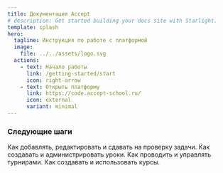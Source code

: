 ```yaml
---
title: Документация Accept
# description: Get started building your docs site with Starlight.
template: splash
hero:
  tagline: Инструкция по работе с платформой
  image:
    file: ../../assets/logo.svg
  actions:
    - text: Начало работы
      link: /getting-started/start
      icon: right-arrow
    - text: Открыть платформу
      link: https://code.accept-school.ru/
      icon: external
      variant: minimal
---
```



### Следующие шаги

<div class="mainPage">
<CardGrid stagger>
	<Card title="Задачи" icon="pencil">
		<LinkButton
			href="/tasks/overview"
			variant="minimal"
			icon="right-arrow"
			iconPlacement="end"
		>
			Как добавлять, редактировать и сдавать на проверку задачи.
		</LinkButton>
	</Card>
	<Card title="Уроки" icon="seti:notebook">
		<LinkButton
			href="/assignments/overview"
			variant="minimal"
			icon="right-arrow"
			iconPlacement="end"
		>
			Как создавать и администрировать уроки.
		</LinkButton>
	</Card>
	<Card title="Турниры" icon="laptop">
		<LinkButton
			href="/tournaments/overview"
			variant="minimal"
			icon="right-arrow"
			iconPlacement="end"
		>
			Как проводить и управлять турнирами.
		</LinkButton>
	</Card>
	<Card title="Курсы" icon="open-book">
		<LinkButton
			href="/courses/overview"
			variant="minimal"
			icon="right-arrow"
			iconPlacement="end"
		>
			Как создавать и использовать курсы.
		</LinkButton>
	</Card>
</CardGrid>
</div>